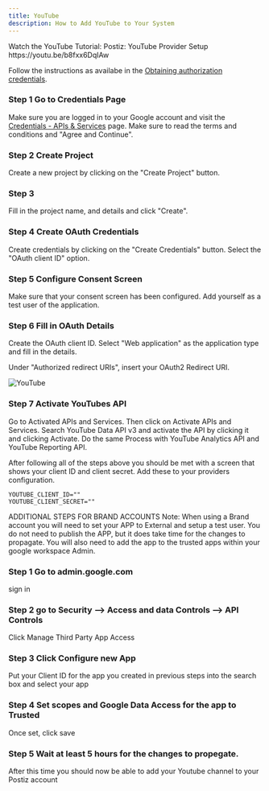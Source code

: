```yaml
---
title: YouTube
description: How to Add YouTube to Your System
---
```



<Callout>
Watch the YouTube Tutorial: Postiz: YouTube Provider Setup
https://youtu.be/b8fxx6DqIAw
</Callout>

Follow the instructions as availabe in the [Obtaining authorization credentials](https://developers.google.com/youtube/registering_an_application).

<Steps>

### Step 1 Go to Credentials Page
Make sure you are logged in to your Google account and visit the [Credentials - APIs & Services](https://console.cloud.google.com/projectselector2/apis/credentials) page. Make sure to read the terms and conditions and "Agree and Continue".

### Step 2 Create Project
Create a new project by clicking on the "Create Project" button.

### Step 3
Fill in the project name, and details and click "Create".

### Step 4 Create OAuth Credentials
Create credentials by clicking on the "Create Credentials" button. Select the "OAuth client ID" option.

### Step 5 Configure Consent Screen
Make sure that your consent screen has been configured. Add yourself as a test user of the application.

### Step 6 Fill in OAuth Details
Create the OAuth client ID. Select "Web application" as the application type and fill in the details.

<OAuth2Redirect provider = "youtube" />

Under "Authorized redirect URIs", insert your OAuth2 Redirect URI.

![YouTube](/images/providers/youtube/youtube-001.png)

### Step 7 Activate YouTubes API
Go to Activated APIs and Services. Then click on Activate APIs and Services. Search YouTube Data API v3 and activate the API by clicking it and clicking Activate.
Do the same Process with YouTube Analytics API and YouTube Reporting API.

</Steps>

After following all of the steps above you should be met with a screen that shows your client ID and client secret. Add these to your providers configuration.

```env
YOUTUBE_CLIENT_ID=""
YOUTUBE_CLIENT_SECRET=""
```

ADDITIONAL STEPS FOR BRAND ACCOUNTS
Note: When using a Brand account you will need to set your APP to External and setup a test user.
You do not need to publish the APP, but it does take time for the changes to propagate. 
You will also need to add the app to the trusted apps within your google workspace Admin. 

### Step 1 Go to admin.google.com
sign in

### Step 2 go to Security --> Access and data Controls --> API Controls
Click Manage Third Party App Access

### Step 3 Click Configure new App
Put your Client ID for the app you created in previous steps into the search box and select your app

### Step 4 Set scopes and Google Data Access for the app to Trusted
Once set, click save

### Step 5 Wait at least 5 hours for the changes to propegate.
After this time you should now be able to add your Youtube channel to your Postiz account
